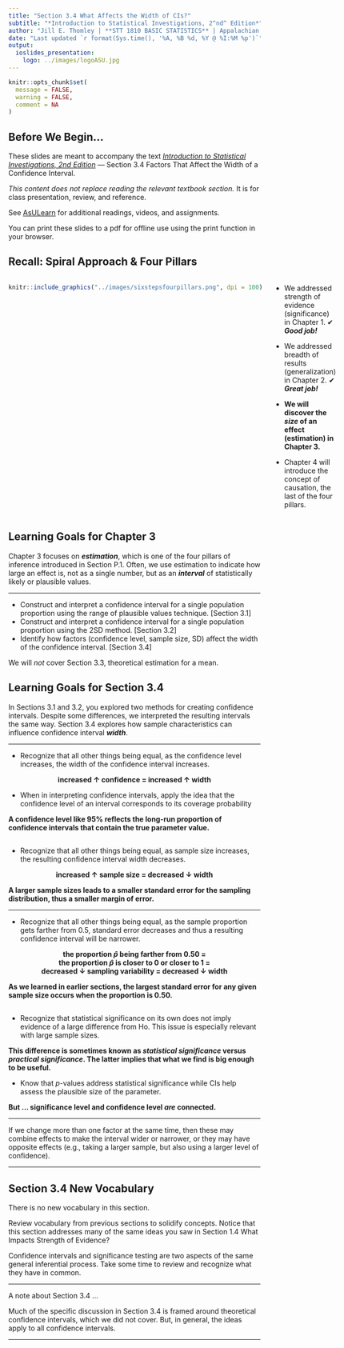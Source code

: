 ```yaml
---
title: "Section 3.4 What Affects the Width of CIs?"
subtitle: "*Introduction to Statistical Investigations, 2^nd^ Edition*"
author: "Jill E. Thomley | **STT 1810 BASIC STATISTICS** | Appalachian State University"
date: "Last updated `r format(Sys.time(), '%A, %B %d, %Y @ %I:%M %p')`"
output: 
  ioslides_presentation:
    logo: ../images/logoASU.jpg
---
```


```r
knitr::opts_chunk$set(
  message = FALSE,
  warning = FALSE,
  comment = NA
)
```

## Before We Begin…

These slides are meant to accompany the text [*Introduction to Statistical Investigations, 2nd Edition*](http://www.isi-stats.com/isi/index2nd.html) --- Section 3.4 Factors That Affect the Width of a Confidence Interval. 

*This content does not replace reading the relevant textbook section.* It is for class presentation, review, and reference.

See [AsULearn](https://asulearn.appstate.edu/) for additional readings, videos, and assignments.

You can print these slides to a pdf for offline use using the print function in your browser.


## Recall: Spiral Approach & Four Pillars

:::::: {style="display: flex;"}

::: {}

```r
knitr::include_graphics("../images/sixstepsfourpillars.png", dpi = 100)
```

:::

::: {}

&nbsp;&nbsp;&nbsp;&nbsp;&nbsp;

:::

::: {}

* We addressed strength of evidence (significance) in Chapter 1. ✔ ***Good job!***

* We addressed breadth of results (generalization) in Chapter 2. ✔ ***Great job!***

* **We will discover the *size* of an effect (estimation) in Chapter 3.**

* Chapter 4 will introduce the concept of causation, the last of the four pillars. 

:::

::::


## Learning Goals for Chapter 3

Chapter 3 focuses on ***estimation***, which is one of the four pillars of inference introduced in Section P.1. Often, we use estimation to indicate how large an effect is, not as a single number, but as an ***interval*** of statistically likely or plausible values.

<hr>

* Construct and interpret a confidence interval for a single population proportion using the range of plausible values technique. [Section 3.1]
* Construct and interpret a confidence interval for a single population proportion using the 2SD method. [Section 3.2]
* Identify how factors (confidence level, sample size, SD) affect the width of the confidence interval. [Section 3.4]

We will *not* cover Section 3.3, theoretical estimation for a mean.


## Learning Goals for Section 3.4

In Sections 3.1 and 3.2, you explored two methods for creating confidence intervals. Despite some differences, we interpreted the resulting intervals the same way. Section 3.4 explores how sample characteristics can influence confidence interval ***width***. 

<hr>

* Recognize that all other things being equal, as the confidence level increases, the width of the confidence interval increases.

<p style = "text-align: center;">**increased ↑ confidence = increased ↑ width**</p>

* When in interpreting confidence intervals, apply the idea that the confidence level of an interval corresponds to its coverage probability 

**A confidence level like 95% reflects the long-run proportion of confidence intervals that contain the true parameter value.**


##

* Recognize that all other things being equal, as sample size increases, the resulting confidence interval width decreases.

<p style = "text-align: center;">**increased ↑ sample size = decreased ↓ width **</p>

**A larger sample sizes leads to a smaller standard error for the sampling distribution, thus a smaller margin of error.**

<hr>

* Recognize that all other things being equal, as the sample proportion gets farther from 0.5, standard error decreases and thus a resulting confidence interval will be narrower.

<p style = "text-align: center;">**the proportion $\hat{p}$ being farther from 0.50 =<br>the proportion $\hat{p}$ is closer to 0 or closer to 1 =<br>decreased ↓ sampling variability = decreased ↓ width **</p>

**As we learned in earlier sections, the largest standard error for any given sample size occurs when the proportion is 0.50.**


##

* Recognize that statistical significance on its own does not imply evidence of a large difference from Ho. This issue is especially relevant with large sample sizes. 

**This difference is sometimes known as *statistical significance* versus *practical significance*. The latter implies that what we find is big enough to be useful.**

* Know that *p*-values address statistical significance while CIs help assess the plausible size of the parameter.

**But ... significance level and confidence level *are* connected.**

<hr>

If we change more than one factor at the same time, then these may combine effects to make the interval wider or narrower, or they may have opposite effects (e.g., taking a larger sample, but also using a larger level of confidence). 

<hr>


## Section 3.4 New Vocabulary

There is no new vocabulary in this section. 

Review vocabulary from previous sections to solidify concepts. Notice that this section addresses many of the same ideas you saw in Section 1.4 What Impacts Strength of Evidence?

Confidence intervals and significance testing are two aspects of the same general inferential process. Take some time to review and recognize what they have in common.

<hr>

A note about Section 3.4 ...

Much of the specific discussion in Section 3.4 is framed around theoretical confidence intervals, which we did not cover. But, in general, the ideas apply to all confidence intervals. 

<hr>

